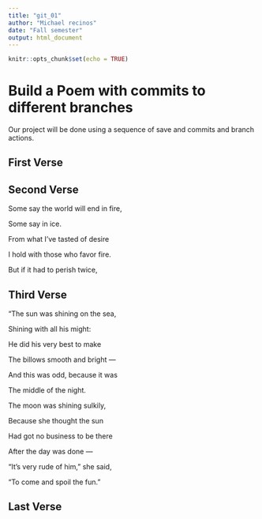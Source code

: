 ```yaml
---
title: "git_01"
author: "Michael recinos"
date: "Fall semester"
output: html_document
---
```


```r
knitr::opts_chunk$set(echo = TRUE)
```
# Build a Poem with commits to different branches
Our project will be done using a sequence of save and commits and branch actions.
<!-- Do not modify or change any text in "!--" bracketed areas such as this --- these are instructions to
you, if you change any of this the git program will notice it and compromise your git merging strategy !-->

## First Verse 
<!--Put the first five lines of a poem by Lewis Carrol in this section!-->

## Second Verse
<!--Put the first five lines of a poem by Robert Frost here!-->

Some say the world will end in fire,

Some say in ice.

From what I’ve tasted of desire

I hold with those who favor fire.

But if it had to perish twice,


## Third Verse
<!--Put the first two verses of The Walrus and the Carpenter here!-->

"The sun was shining on the sea,

Shining with all his might:
      
He did his very best to make

The billows smooth and bright —
      
And this was odd, because it was

The middle of the night.

      

The moon was shining sulkily,

Because she thought the sun
      
Had got no business to be there

After the day was done —
      
"It's very rude of him," she said,

"To come and spoil the fun."


## Last Verse
<!--Put a short poem you created using chatGPT of 20 to 30 lines,here!-->
